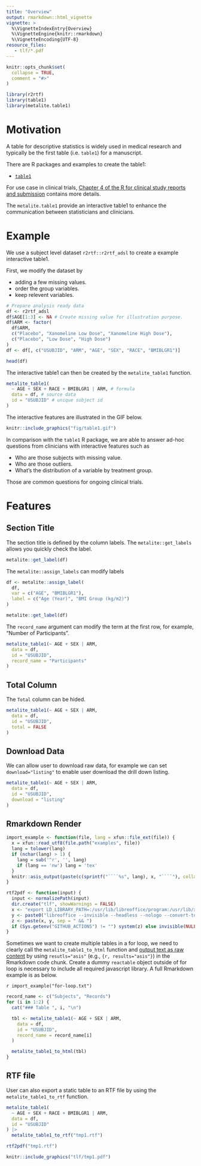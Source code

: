 ```yaml
---
title: "Overview"
output: rmarkdown::html_vignette
vignette: >
  %\VignetteIndexEntry{Overview}
  %\VignetteEngine{knitr::rmarkdown}
  %\VignetteEncoding{UTF-8}
resource_files:
   - tlf/*.pdf
---
```


```r
knitr::opts_chunk$set(
  collapse = TRUE,
  comment = "#>"
)
```

```r
library(r2rtf)
library(table1)
library(metalite.table1)
```

# Motivation 

A table for descriptive statistics is widely used 
in medical research and typically be the first table (i.e. `table1`) 
for a manuscript. 

There are R packages and examples to create the table1: 

- [`table1`](https://github.com/benjaminrich/table1)

For use case in clinical trials, 
[Chapter 4 of the R for clinical study reports and submission](https://r4csr.org/tlf-baseline.html) 
contains more details. 

The `metalite.table1` provide an interactive table1 to 
enhance the communication between statisticians and clinicians. 

# Example 

We use a subject level dataset `r2rtf::r2rtf_adsl` to create a example interactive table1. 

First, we modify the dataset by

- adding a few missing values.
- order the group variables.
- keep relevent variables. 

```r
# Prepare analysis ready data
df <- r2rtf_adsl
df$AGE[1:3] <- NA # Create missing value for illustration purpose.
df$ARM <- factor(
  df$ARM,
  c("Placebo", "Xanomeline Low Dose", "Xanomeline High Dose"),
  c("Placebo", "Low Dose", "High Dose")
)
df <- df[, c("USUBJID", "ARM", "AGE", "SEX", "RACE", "BMIBLGR1")]

head(df)
```

The interactive table1 can then be created by the `metalite_table1` function. 

```r
metalite_table1(
  ~ AGE + SEX + RACE + BMIBLGR1 | ARM, # formula
  data = df, # source data
  id = "USUBJID" # unique subject id
)
```


The interactive features are illustrated in the GIF below. 

```r
knitr::include_graphics("fig/table1.gif")
```

In comparison with the `table1` R package, 
we are able to answer ad-hoc questions from clinicians with interactive features such as 

- Who are those subjects with missing value. 
- Who are those outliers.  
- What's the distribution of a variable by treatment group. 

Those are common questions for ongoing clinical trials. 

# Features 

## Section Title 

The section title is defined by the column labels. 
The `metalite::get_labels` allows you quickly check the label. 

```r
metalite::get_label(df)
```

The `metalite::assign_labels` can modify labels 

```r
df <- metalite::assign_label(
  df,
  var = c("AGE", "BMIBLGR1"),
  label = c("Age (Year)", "BMI Group (kg/m2)")
)

metalite::get_label(df)
```

The `record_name` argument can modify the term at the first row, 
for example, "Number of Participants". 

```r
metalite_table1(~ AGE + SEX | ARM,
  data = df,
  id = "USUBJID",
  record_name = "Participants"
)
```

## Total Column 

The `Total` column can be hided. 

```r
metalite_table1(~ AGE + SEX | ARM,
  data = df,
  id = "USUBJID",
  total = FALSE
)
```

## Download Data 

We can allow user to download raw data, for example we can 
set `download="listing"` to enable user download the drill down listing. 

```r
metalite_table1(~ AGE + SEX | ARM,
  data = df,
  id = "USUBJID",
  download = "listing"
)
```

## Rmarkdown Render 

```r
import_example <- function(file, lang = xfun::file_ext(file)) {
  x = xfun::read_utf8(file.path("examples", file))
  lang = tolower(lang)
  if (nchar(lang) > 1) {
    lang = sub('^r', '', lang)
    if (lang == 'nw') lang = 'tex'
  }
  knitr::asis_output(paste(c(sprintf("````%s", lang), x, "````"), collapse = '\n'))
}

rtf2pdf <- function(input) {
  input <- normalizePath(input)
  dir.create("tlf", showWarnings = FALSE)
  x <- "export LD_LIBRARY_PATH=:/usr/lib/libreoffice/program:/usr/lib/x86_64-linux-gnu/"
  y <- paste0("libreoffice --invisible --headless --nologo --convert-to pdf --outdir tlf/ ", input)
  z <- paste(x, y, sep = " && ")
  if (Sys.getenv("GITHUB_ACTIONS") != "") system(z) else invisible(NULL)
}
```

Sometimes we want to create multiple tables in a for loop, 
we need to clearly call the `metalite_table1_to_html` function and 
[output text as raw content](https://bookdown.org/yihui/rmarkdown-cookbook/results-asis.html)
by using `resutls="asis"` (e.g., `{r, results="asis"}`) in the Rmarkdown code chunk. 
Create a dummy `reactable` object outside of for loop is necessary to include all 
required javascript library. A full Rmarkdown example is as below.

`r import_example("for-loop.txt")`

```r
record_name <- c("Subjects", "Records")
for (i in 1:2) {
  cat("### Table ", i, "\n")

  tbl <- metalite_table1(~ AGE + SEX | ARM,
    data = df,
    id = "USUBJID",
    record_name = record_name[i]
  )

  metalite_table1_to_html(tbl)
}
```

## RTF file 

User can also export a static table to an RTF file by using the `metalite_table1_to_rtf` function. 

```r
metalite_table1(
  ~ AGE + SEX + RACE + BMIBLGR1 | ARM, 
  data = df, 
  id = "USUBJID" 
) |>
  metalite_table1_to_rtf("tmp1.rtf")
```

```r
rtf2pdf("tmp1.rtf")
```

```r
knitr::include_graphics("tlf/tmp1.pdf")
```

